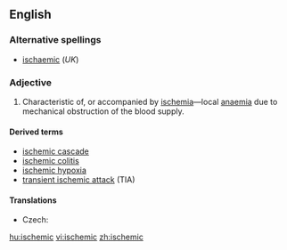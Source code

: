 ==English==

===Alternative spellings===
* [[ischaemic]] (''UK'')

===Adjective===
{{en-adj}}

# Characteristic of, or accompanied by [[ischemia]]—local [[anaemia]] due to mechanical obstruction of the blood supply.

====Derived terms====
* [[ischemic cascade]]
* [[ischemic colitis]]
* [[ischemic hypoxia]]
* [[transient ischemic attack]] (TIA)

====Translations====
{{trans-top|characteristic of, or accompanied by ischemia}}
* Czech: {{t|cs|ischemický|m}}
{{trans-mid}}
{{trans-bottom}}

[[hu:ischemic]]
[[vi:ischemic]]
[[zh:ischemic]]
